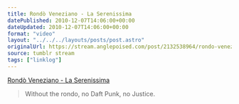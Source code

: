 ```yaml
---
title: Rondò Veneziano - La Serenissima
datePublished: 2010-12-07T14:06:00+00:00
dateUpdated: 2010-12-07T14:06:00+00:00
format: "video"
layout: "../../../layouts/posts/post.astro"
originalUrl: https://stream.anglepoised.com/post/2132538964/rondo-veneziano-la-serenissima-without-the
source: tumblr stream
tags: ["linklog"]
---
```



<YouTube id="https://www.youtube.com/watch?v=6UDT3RtbYQw" />

[Rondò Veneziano - La Serenissima][1]

> Without the rondo, no Daft Punk, no Justice.

[1]: https://www.youtube.com/watch?v=6UDT3RtbYQw
